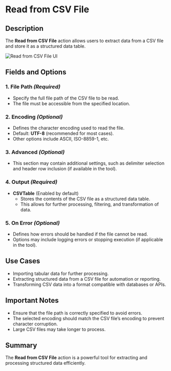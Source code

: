 # Read from CSV File

## Description

The **Read from CSV File** action allows users to extract data from a CSV file and store it as a structured data table.

![Read from CSV File UI](../../assets/file/read-from-csv-file.png)

## Fields and Options  

### 1. **File Path** *(Required)* 

- Specify the full file path of the CSV file to be read.  
- The file must be accessible from the specified location.  

### 2. **Encoding** *(Optional)* 

- Defines the character encoding used to read the file.  
- Default: **UTF-8** (recommended for most cases).  
- Other options include ASCII, ISO-8859-1, etc.  

### 3. **Advanced** *(Optional)*

- This section may contain additional settings, such as delimiter selection and header row inclusion (if available in the tool).  

### 4. **Output** *(Required)*

- **CSVTable** (Enabled by default)  
  - Stores the contents of the CSV file as a structured data table.  
  - This allows for further processing, filtering, and transformation of data.  

### 5. **On Error** *(Optional)*

- Defines how errors should be handled if the file cannot be read.  
- Options may include logging errors or stopping execution (if applicable in the tool).  

## Use Cases

- Importing tabular data for further processing.  
- Extracting structured data from a CSV file for automation or reporting.  
- Transforming CSV data into a format compatible with databases or APIs.  

## Important Notes

- Ensure that the file path is correctly specified to avoid errors.  
- The selected encoding should match the CSV file’s encoding to prevent character corruption.  
- Large CSV files may take longer to process.  

## Summary

The **Read from CSV File** action is a powerful tool for extracting and processing structured data efficiently.